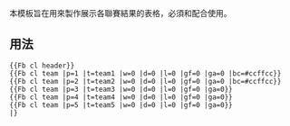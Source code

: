 本模板旨在用來製作展示各聯賽結果的表格，必須和{{tl|Fb cl team}}配合使用。

== 用法 ==
<pre>{{Fb cl header}}
{{Fb cl team |p=1 |t=team1 |w=0 |d=0 |l=0 |gf=0 |ga=0 |bc=#ccffcc}}
{{Fb cl team |p=2 |t=team2 |w=0 |d=0 |l=0 |gf=0 |ga=0 |bc=#ccffcc}}
{{Fb cl team |p=3 |t=team3 |w=0 |d=0 |l=0 |gf=0 |ga=0}}
{{Fb cl team |p=4 |t=team4 |w=0 |d=0 |l=0 |gf=0 |ga=0}}
{{Fb cl team |p=5 |t=team5 |w=0 |d=0 |l=0 |gf=0 |ga=0}}
|}</pre>